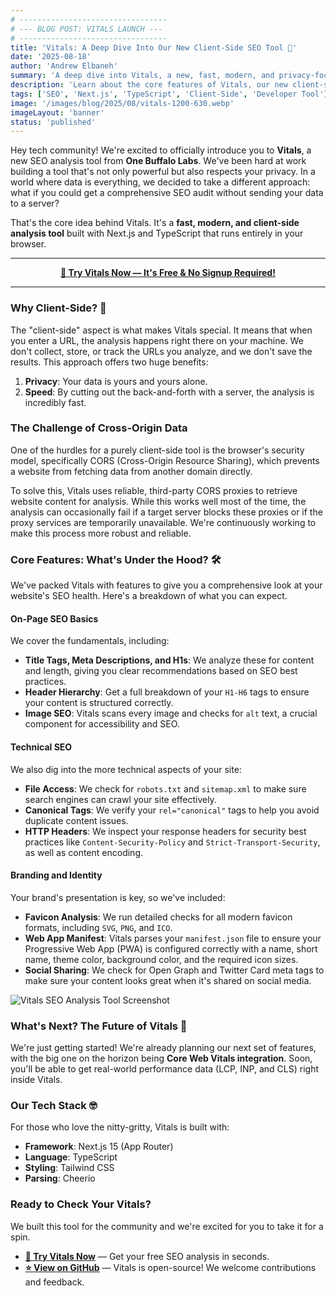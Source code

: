 ```yaml
---
# ---------------------------------
# --- BLOG POST: VITALS LAUNCH ---
# ---------------------------------
title: 'Vitals: A Deep Dive Into Our New Client-Side SEO Tool 🚀'
date: '2025-08-18'
author: 'Andrew Elbaneh'
summary: 'A deep dive into Vitals, a new, fast, modern, and privacy-focused client-side SEO analysis tool from One Buffalo Labs.'
description: 'Learn about the core features of Vitals, our new client-side SEO analysis tool. We cover on-page basics, technical SEO, branding analysis, our privacy-first approach, and a sneak peek at upcoming features like Core Web Vitals integration.'
tags: ['SEO', 'Next.js', 'TypeScript', 'Client-Side', 'Developer Tool']
image: '/images/blog/2025/08/vitals-1200-630.webp'
imageLayout: 'banner'
status: 'published'
---
```


Hey tech community! We're excited to officially introduce you to **Vitals**, a new SEO analysis tool from **One Buffalo Labs**. We've been hard at work building a tool that's not only powerful but also respects your privacy. In a world where data is everything, we decided to take a different approach: what if you could get a comprehensive SEO audit without sending your data to a server?

That's the core idea behind Vitals. It's a **fast, modern, and client-side analysis tool** built with Next.js and TypeScript that runs entirely in your browser.

---

<div align="center">
  <strong><a href="https://vitals.onebuffalolabs.com" target="_blank" rel="noopener noreferrer">
    🚀 Try Vitals Now — It's Free & No Signup Required!
  </a></strong>
</div>

---

### Why Client-Side? 🤔

The "client-side" aspect is what makes Vitals special. It means that when you enter a URL, the analysis happens right there on your machine. We don't collect, store, or track the URLs you analyze, and we don't save the results. This approach offers two huge benefits:

1.  **Privacy**: Your data is yours and yours alone.
2.  **Speed**: By cutting out the back-and-forth with a server, the analysis is incredibly fast.

### The Challenge of Cross-Origin Data

One of the hurdles for a purely client-side tool is the browser's security model, specifically CORS (Cross-Origin Resource Sharing), which prevents a website from fetching data from another domain directly.

To solve this, Vitals uses reliable, third-party CORS proxies to retrieve website content for analysis. While this works well most of the time, the analysis can occasionally fail if a target server blocks these proxies or if the proxy services are temporarily unavailable. We're continuously working to make this process more robust and reliable.

### Core Features: What's Under the Hood? 🛠️

We've packed Vitals with features to give you a comprehensive look at your website's SEO health. Here's a breakdown of what you can expect.

#### On-Page SEO Basics

We cover the fundamentals, including:

- **Title Tags, Meta Descriptions, and H1s**: We analyze these for content and length, giving you clear recommendations based on SEO best practices.
- **Header Hierarchy**: Get a full breakdown of your `H1-H6` tags to ensure your content is structured correctly.
- **Image SEO**: Vitals scans every image and checks for `alt` text, a crucial component for accessibility and SEO.

#### Technical SEO

We also dig into the more technical aspects of your site:

- **File Access**: We check for `robots.txt` and `sitemap.xml` to make sure search engines can crawl your site effectively.
- **Canonical Tags**: We verify your `rel="canonical"` tags to help you avoid duplicate content issues.
- **HTTP Headers**: We inspect your response headers for security best practices like `Content-Security-Policy` and `Strict-Transport-Security`, as well as content encoding.

#### Branding and Identity

Your brand's presentation is key, so we've included:

- **Favicon Analysis**: We run detailed checks for all modern favicon formats, including `SVG`, `PNG`, and `ICO`.
- **Web App Manifest**: Vitals parses your `manifest.json` file to ensure your Progressive Web App (PWA) is configured correctly with a name, short name, theme color, background color, and the required icon sizes.
- **Social Sharing**: We check for Open Graph and Twitter Card meta tags to make sure your content looks great when it's shared on social media.

![Vitals SEO Analysis Tool Screenshot](/images/blog/2025/08/vitals-screenshot.webp)

### What's Next? The Future of Vitals 🔮

We're just getting started! We're already planning our next set of features, with the big one on the horizon being **Core Web Vitals integration**. Soon, you'll be able to get real-world performance data (LCP, INP, and CLS) right inside Vitals.

### Our Tech Stack 🤓

For those who love the nitty-gritty, Vitals is built with:

- **Framework**: Next.js 15 (App Router)
- **Language**: TypeScript
- **Styling**: Tailwind CSS
- **Parsing**: Cheerio

### Ready to Check Your Vitals?

We built this tool for the community and we're excited for you to take it for a spin.

- **[🚀 Try Vitals Now](https://vitals.onebuffalolabs.com)** — Get your free SEO analysis in seconds.
- **[⭐ View on GitHub](https://github.com/OneBuffaloLabs/vitals)** — Vitals is open-source! We welcome contributions and feedback.
